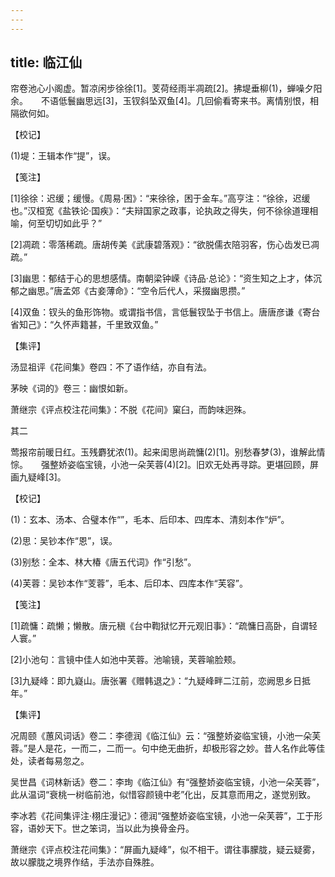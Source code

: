 ```yaml
---
---
---
```

title: 临江仙
---




帘卷池心小阁虚。暂凉闲步徐徐[1]。芰荷经雨半凋疏[2]。拂堤垂柳(1)，蝉噪夕阳余。　　不语低鬟幽思远[3]，玉钗斜坠双鱼[4]。几回偷看寄来书。离情别恨，相隔欲何如。





【校记】


(1)堤：王辑本作“提”，误。





【笺注】


[1]徐徐：迟缓；缓慢。《周易·困》：“来徐徐，困于金车。”高亨注：“徐徐，迟缓也。”汉桓宽《盐铁论·国疾》：“夫辩国家之政事，论执政之得失，何不徐徐道理相喻，何至切切如此乎？”

[2]凋疏：零落稀疏。唐胡传美《武康碧落观》：“欲脱儒衣陪羽客，伤心齿发已凋疏。”

[3]幽思：郁结于心的思想感情。南朝梁钟嵘《诗品·总论》：“资生知之上才，体沉郁之幽思。”唐孟郊《古妾薄命》：“空令后代人，采掇幽思攒。”

[4]双鱼：钗头的鱼形饰物。或谓指书信，言低鬟钗坠于书信上。唐唐彦谦《寄台省知己》：“久怀声籍甚，千里致双鱼。”





【集评】


汤显祖评《花间集》卷四：不了语作结，亦自有法。

茅映《词的》卷三：幽恨如新。

萧继宗《评点校注花间集》：不脱《花间》窠臼，而韵味迥殊。





其二


莺报帘前暖日红。玉残麝犹浓(1)。起来闺思尚疏慵(2)[1]。别愁春梦(3)，谁解此情悰。　　强整娇姿临宝镜，小池一朵芙蓉(4)[2]。旧欢无处再寻踪。更堪回顾，屏画九疑峰[3]。





【校记】


(1)：玄本、汤本、合璧本作“”，毛本、后印本、四库本、清刻本作“炉”。

(2)思：吴钞本作“恩”，误。

(3)别愁：全本、林大椿《唐五代词》作“引愁”。

(4)芙蓉：吴钞本作“芰蓉”，毛本、后印本、四库本作“芙容”。





【笺注】


[1]疏慵：疏懒；懒散。唐元稹《台中鞫狱忆开元观旧事》：“疏慵日高卧，自谓轻人寰。”

[2]小池句：言镜中佳人如池中芙蓉。池喻镜，芙蓉喻脸颊。

[3]九疑峰：即九嶷山。唐张署《赠韩退之》：“九疑峰畔二江前，恋阙思乡日抵年。”





【集评】


况周颐《蕙风词话》卷二：李德润《临江仙》云：“强整娇姿临宝镜，小池一朵芙蓉。”是人是花，一而二，二而一。句中绝无曲折，却极形容之妙。昔人名作此等佳处，读者每易忽之。

吴世昌《词林新话》卷二：李珣《临江仙》有“强整娇姿临宝镜，小池一朵芙蓉”，此从温词“衰桃一树临前池，似惜容颜镜中老”化出，反其意而用之，遂觉别致。

李冰若《花间集评注·栩庄漫记》：德润“强整娇姿临宝镜，小池一朵芙蓉”，工于形容，语妙天下。世之笨词，当以此为换骨金丹。

萧继宗《评点校注花间集》：“屏画九疑峰”，似不相干。谓往事朦胧，疑云疑雾，故以朦胧之境界作结，手法亦自殊胜。
